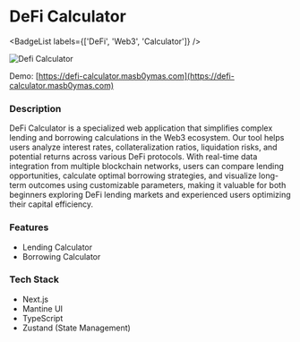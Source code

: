 
# DeFi Calculator
<BadgeList labels={['DeFi', 'Web3', 'Calculator']} />

![Defi Calculator](/static/project/defi-calculator.webp)

Demo: 
[https://defi-calculator.masb0ymas.com](https://defi-calculator.masb0ymas.com)

### Description
DeFi Calculator is a specialized web application that simplifies complex lending and borrowing calculations in the Web3 ecosystem. Our tool helps users analyze interest rates, collateralization ratios, liquidation risks, and potential returns across various DeFi protocols. With real-time data integration from multiple blockchain networks, users can compare lending opportunities, calculate optimal borrowing strategies, and visualize long-term outcomes using customizable parameters, making it valuable for both beginners exploring DeFi lending markets and experienced users optimizing their capital efficiency.

### Features
- Lending Calculator
- Borrowing Calculator

### Tech Stack
- Next.js
- Mantine UI
- TypeScript
- Zustand (State Management)
